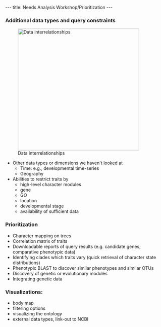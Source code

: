 ---
title: Needs Analysis Workshop/Prioritization
---

===Additional data types and query constraints===
[[Image:Day2-dataintegration.whiteboard.JPG|thumb|right|384px|Data interrelationships]]
* Other data types or dimensions we haven't looked at
** Time: e.g., developmental time-series
** Geography
* Abilities to restrict traits by
** high-level character modules
** gene
** GO
** location
** developmental stage
** availability of sufficient data

===Prioritization===

* Character mapping on trees
* Correlation matrix of traits
* Downloadable reports of query results (e.g. candidate genes; comparative phenotypic data)
* Identifying clades which traits vary (quick retrieval of character state distributions)
* Phenotypic BLAST to discover similar phenotypes and similar OTUs
* Discovery of genetic or evolutionary modules
* Integrating genetic data

===Visualizations:===
* body map
* filtering options
* visualizing the ontology
* external data types, link-out to NCBI